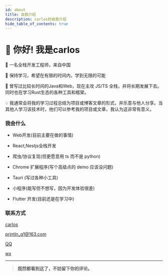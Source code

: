 ```yaml
---
id: about
title: 自我介绍
description: carlos的自我介绍
hide_table_of_contents: true
---
```



# 👋 你好! 我是carlos

🧑 一名全栈开发工程师，来自中国

🌱 保持学习，希望在有限的时间内，学到无限的可能

🐛 曾写过比较长时间的Java和Web，现在主攻 JS/TS 全栈，并将长期发展下去。同时也在学习Rust生态的各种工具和框架。

💡 我通常会将我的学习过程总结为项目或博客文章的形式，并乐意与他人分享。当其他人学习该技术时，他们可以参考我的项目或文章，我认为这非常有意义。


### 我会什么

- Web开发(目前主要在做的事情)

- React,Nestjs全栈开发

- 爬虫/协议复现(但更愿意用 ts 而不是 python)

- Chrome 扩展程序(写个高级点的 demo 应该没问题)

- Tauri (写过各种小工具)

- 小程序(能写但不想写，因为开发体验很差)

- Flutter 开发(目前还是在学习中)

### 联系方式

<p style={{ display: 'flex', 'align-items': 'center', gap: '0.5rem' }}>
  <Icon icon="ri:github-line" width="20" heigth="20" />
  <a href={social.github.href}>carlos</a>
</p>

<p style={{ display: 'flex', 'align-items': 'center', gap: '0.5rem' }}>
  <Icon icon="ri:mail-open-line" width="20" heigth="20" />
  <a href={social.email.href}>println_g1@163.com</a>
</p>

<p style={{ display: 'flex', 'align-items': 'center', gap: '0.5rem' }}>
  <Icon icon="ri:qq-line" width="20" heigth="20" />
  <a href={social.qq.href}>QQ</a>
</p>

<p style={{ display: 'flex', 'align-items': 'center', gap: '0.5rem' }}>
  <Icon icon="ri:wechat-2-line" width="20" heigth="20" />
  <a href={social.wx.href}>wx</a>
</p>

---

> **既然都看到这了，不妨留下你的评论。**

<Comment />
